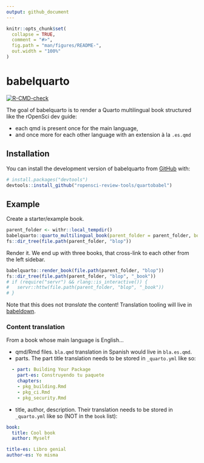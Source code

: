 ```yaml
---
output: github_document
---
```


<!-- README.md is generated from README.Rmd. Please edit that file -->

```r
knitr::opts_chunk$set(
  collapse = TRUE,
  comment = "#>",
  fig.path = "man/figures/README-",
  out.width = "100%"
)
```

# babelquarto

<!-- badges: start -->
[![R-CMD-check](https://github.com/ropensci-review-tools/quartobabel/actions/workflows/R-CMD-check.yaml/badge.svg)](https://github.com/ropensci-review-tools/quartobabel/actions/workflows/R-CMD-check.yaml)
<!-- badges: end -->

The goal of babelquarto is to render a Quarto multilingual book structured like the 
rOpenSci dev guide:

- each qmd is present once for the main language,
- and once more for each other language with an extension à la `.es.qmd`

## Installation

You can install the development version of babelquarto from [GitHub](https://github.com/) with:

``` r
# install.packages("devtools")
devtools::install_github("ropensci-review-tools/quartobabel")
```

## Example

Create a starter/example book.

```r
parent_folder <- withr::local_tempdir()
babelquarto::quarto_multilingual_book(parent_folder = parent_folder, book_folder = "blop")
fs::dir_tree(file.path(parent_folder, "blop"))
```

Render it. 
We end up with three books, that cross-link to each other from the left sidebar.

```r
babelquarto::render_book(file.path(parent_folder, "blop"))
fs::dir_tree(file.path(parent_folder, "blop", "_book"))
# if (require("servr") && rlang::is_interactive()) {
#   servr::httw(file.path(parent_folder, "blop", "_book"))
# }
```

Note that this does not _translate_ the content!
Translation tooling will live in [babeldown](https://docs.ropensci.org/babeldown).

### Content translation

From a book whose main language is English...

- qmd/Rmd files. `bla.qmd` translation in Spanish would live in `bla.es.qmd`.
- parts. The part title translation needs to be stored in `_quarto.yml` like so:

```yml
  - part: Building Your Package
    part-es: Construyendo tu paquete
    chapters:
    - pkg_building.Rmd
    - pkg_ci.Rmd
    - pkg_security.Rmd
```

- title, author, description. Their translation needs to be stored in `_quarto.yml` like so (NOT in the `book` list):

```yml
book:
  title: Cool book
  author: Myself

title-es: Libro genial
author-es: Yo misma
```
